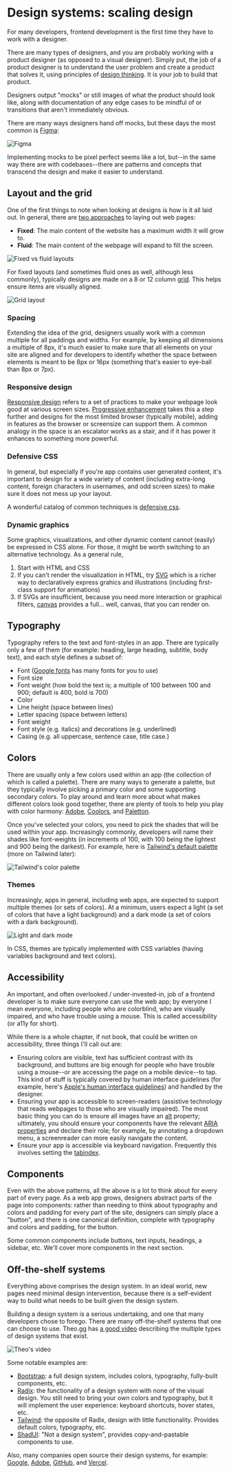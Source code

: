 
# Design systems: scaling design

For many developers, frontend development is the first time they have to work with a designer. 

There are many types of designers, and you are probably working with a product designer (as opposed to a visual designer). Simply put, the job of a product designer is to understand the user problem and create a product that solves it, using principles of [design thinking](https://www.ideou.com/pages/design-thinking). It is your job to build that product.

Designers output "mocks" or still images of what the product should look like, along with documentation of any edge cases to be mindful of or transitions that aren't immediately obvious. 

There are many ways designers hand off mocks, but these days the most common is [Figma](https://www.figma.com/):

<Image src={Figma} alt="Figma" />

Implementing mocks to be pixel perfect seems like a lot, but--in the same way there are with codebases--there are patterns and concepts that transcend the design and make it easier to understand.

## Layout and the grid

One of the first things to note when looking at designs is how is it all laid out. In general, there are [two approaches](https://internetingishard.netlify.app/html-and-css/responsive-design/) to laying out web pages: 

- **Fixed**: The main content of the website has a maximum width it will grow to. 
- **Fluid**: The main content of the webpage will expand to fill the screen.

<Image src={FixedFluid} alt="Fixed vs fluid layouts" />

For fixed layouts (and sometimes fluid ones as well, although less commonly), typically designs are made on a 8 or 12 column [grid](https://medium.com/@nitishkmrk/responsive-grid-design-ultimate-guide-7aa41ca7892). This helps ensure items are visually aligned. 

<Image src={Grid} alt="Grid layout" />

### Spacing

Extending the idea of the grid, designers usually work with a common multiple for all paddings and widths. For example, by keeping all dimensions a multiple of 8px, it's much easier to make sure that all elements on your site are aligned and for developers to identify whether the space between elements is meant to be 8px or 16px (something that's easier to eye-ball than 8px or 7px).

### Responsive design

[Responsive design](https://developer.mozilla.org/en-US/docs/Learn/CSS/CSS_layout/Responsive_Design) refers to a set of practices to make your webpage look good at various screen sizes. [Progressive enhancement](https://developer.mozilla.org/en-US/docs/Glossary/Progressive_Enhancement) takes this a step further and designs for the most limited browser (typically mobile), adding in features as the browser or screensize can support them. A common analogy in the space is an escalator works as a stair, and if it has power it enhances to something more powerful.

### Defensive CSS

In general, but especially if you're app contains user generated content, it's important to design for a wide variety of content (including extra-long content, foreign characters in usernames, and odd screen sizes) to make sure it does not mess up your layout. 

A wonderful catalog of common techniques is [defensive css](https://defensivecss.dev/).

### Dynamic graphics 

Some graphics, visualizations, and other dynamic content cannot (easily) be expressed in CSS alone. For those, it might be worth switching to an alternative technology. As a general rule, 

1. Start with HTML and CSS
2. If you can't render the visualization in HTML, try [SVG](https://developer.mozilla.org/en-US/docs/Web/SVG) which is a richer way to declaratively express grahics and illustrations (including first-class support for animations)
3. If SVGs are insufficient, because you need more interaction or graphical filters, [canvas](https://developer.mozilla.org/en-US/docs/Web/HTML/Element/canvas) provides a full... well, canvas, that you can render on.  

## Typography

Typography refers to the text and font-styles in an app. There are typically only a few of them (for example: heading, large heading, subtitle, body text), and each style defines a subset of: 

- Font ([Google fonts](https://fonts.google.com/) has many fonts for you to use)
- Font size
- Font weight (how bold the text is; a multiple of 100 between 100 and 900; default is 400, bold is 700)
- Color 
- Line height (space between lines)
- Letter spacing (space between letters)
- Font weight
- Font style (e.g. italics) and decorations (e.g. underlined)
- Casing (e.g. all uppercase, sentence case, title case.)

## Colors

There are usually only a few colors used within an app (the collection of which is called a palette). There are many ways to generate a palette, but they typically involve picking a primary color and some supporting secondary colors. To play around and learn more about what makes different colors look good together, there are plenty of tools to help you play with color harmony: [Adobe](https://color.adobe.com/create/color-wheel), [Coolors](https://coolors.co/494947-35ff69-44ccff-7494ea-d138bf), and [Paletton](https://paletton.com/).

Once you've selected your colors, you need to pick the shades that will be used within your app. Increasingly commonly, developers will name their shades like font-weights (in increments of 100, with 100 being the lightest and 900 being the darkest). For example, here is [Tailwind's default palette](https://tailwindcss.com/docs/customizing-colors) (more on Tailwind later): 

<Image src={Colors} alt="Tailwind's color palette" />

### Themes

Increasingly, apps in general, including web apps, are expected to support multiple themes (or sets of colors). At a minimum, users expect a light (a set of colors that have a light background) and a dark mode (a set of colors with a dark background). 

<Image src={LightDark} alt="Light and dark mode" />

In CSS, themes are typically implemented with CSS variables (having variables background and text colors).

## Accessibility

An important, and often overlooked / under-invested-in, job of a frontend developer is to make sure everyone can use the web app; by everyone I mean everyone, including people who are colorblind, who are visually impaired, and who have trouble using a mouse. This is called accessibility (or a11y for short). 

While there is a whole chapter, if not book, that could be written on accessibility, three things I'll call out are: 

- Ensuring colors are visible, text has sufficient contrast with its background, and buttons are big enough for people who have trouble using a mouse--or are accessing the page on a mobile device--to tap. This kind of stuff is typically covered by human interface guidelines (for example, here's [Apple's human interface guidelines](https://developer.apple.com/design/human-interface-guidelines/buttons)) and handled by the designer. 
- Ensuring your app is accessible to screen-readers (assistive technology that reads webpages to those who are visually impaired). The most basic thing you can do is ensure all images have an [alt](https://developer.mozilla.org/en-US/docs/Web/API/HTMLImageElement/alt#usage_notes) property; ultimately, you should ensure your components have the relevant [ARIA properties](https://developer.mozilla.org/en-US/docs/Web/Accessibility/ARIA/ARIA_Techniques) and declare their role; for example, by annotating a dropdown menu, a screenreader can more easily navigate the content.
- Ensure your app is accessible via keyboard navigation. Frequently this involves setting the [tabindex](https://developer.mozilla.org/en-US/docs/Web/HTML/Global_attributes/tabindex). 

## Components

Even with the above patterns, all the above is a lot to think about for every part of every page. As a web app grows, designers abstract parts of the page into components: rather than needing to think about typography and colors and padding for every part of the site, designers can simply place a "button", and there is one canonical definition, complete with typography and colors and padding, for the button. 

Some common components include buttons, text inputs, headings, a sidebar, etc. We'll cover more components in the next section. 

## Off-the-shelf systems

Everything above comprises the design system. In an ideal world, new pages need minimal design intervention, because there is a self-evident way to build what needs to be built given the design system. 

Building a design system is a serious undertaking, and one that many developers chose to forego. There are many off-the-shelf systems that one can choose to use. Theo.gg has [a good video](https://www.youtube.com/watch?v=CQuTF-bkOgc) describing the multiple types of design systems that exist. 

<Image src={Theo} alt="Theo's video" />

Some notable examples are:

- [Bootstrap](https://getbootstrap.com/): a full design system, includes colors, typography, fully-built components, etc. 
- [Radix](https://www.radix-ui.com/primitives): the functionality of a design system with none of the visual design. You still need to bring your own colors and typography, but it will implement the user experience: keyboard shortcuts, hover states, etc. 
- [Tailwind](https://tailwindcss.com/): the opposite of Radix, design with little functionality. Provides default colors, typography, etc. 
- [ShadUI](https://ui.shadcn.com/): "Not a design system", provides copy-and-pastable components to use.

Also, many companies open source their design systems, for example: [Google](https://m3.material.io/), [Adobe](https://spectrum.adobe.com/), [GitHub](https://primer.style/), and [Vercel](https://vercel.com/design/introduction). 
